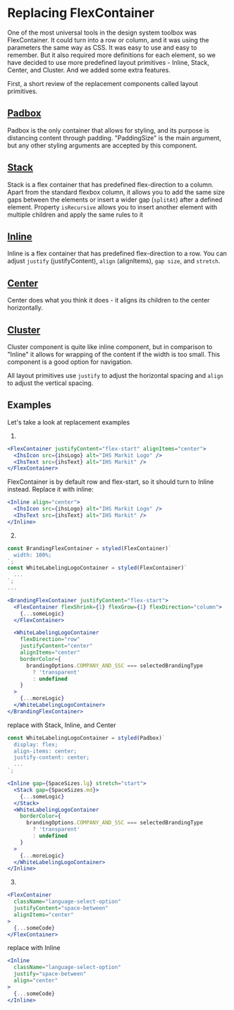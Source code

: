
<Meta title="code examples/replacing FlexContainer" />

# Replacing FlexContainer

One of the most universal tools in the design system toolbox was FlexContainer. It could turn into a row or column, and it was using the parameters the same way as CSS. It was easy to use and easy to remember.
But it also required more definitions for each element, so we have decided to use more predefined layout primitives - Inline, Stack, Center, and Cluster. And we added some extra features.

First, a short review of the replacement components called layout primitives.

## [Padbox](?path=/docs/layout-primitives-padbox--playground)
Padbox is the only container that allows for styling, and its purpose is distancing content through padding. "PaddingSize" is the main argument, but any other styling arguments are accepted by this component.

## [Stack](?path=/docs/layout-primitives-stack--playground)

Stack is a flex container that has predefined flex-direction to a column. Apart from the standard flexbox column, it allows you to add the same size gaps between the elements or insert a wider gap (`splitAt`) after a defined element. 
Property `isRecursive` allows you to insert another element with multiple children and apply the same rules to it

## [Inline](?path=/docs/layout-primitives-inline--playground)

Inline is a flex container that has predefined flex-direction to a row. You can adjust `justify` (justifyContent), `align` (alignItems), `gap size`, and `stretch`.

## [Center](?path=/docs/layout-primitives-center--playground)

Center does what you think it does - it aligns its children to the center horizontally.

## [Cluster](?path=/docs/layout-primitives-cluster--playground)

Cluster component is quite like inline component, but in comparison to "Inline" it allows for wrapping of the content if the width is too small. This component is a good option for navigation.

All layout primitives use `justify` to adjust the horizontal spacing and `align` to adjust the vertical spacing.

## Examples

Let's take a look at replacement examples

1.

```jsx
<FlexContainer justifyContent="flex-start" alignItems="center">
  <IhsIcon src={ihsLogo} alt="IHS Markit Logo" />
  <IhsText src={ihsText} alt="IHS Markit" />
</FlexContainer>
```

FlexContainer is by default row and flex-start, so it should turn to Inline instead.
Replace it with inline:

```jsx
<Inline align="center">
  <IhsIcon src={ihsLogo} alt="IHS Markit Logo" />
  <IhsText src={ihsText} alt="IHS Markit" />
</Inline>
```

2.

```jsx
const BrandingFlexContainer = styled(FlexContainer)`
  width: 100%;
`;
const WhiteLabelingLogoContainer = styled(FlexContainer)`
  ...
`;
...

<BrandingFlexContainer justifyContent="flex-start">
  <FlexContainer flexShrink={1} flexGrow={1} flexDirection="column">
    {...someLogic}
  </FlexContainer>

  <WhiteLabelingLogoContainer
    flexDirection="row"
    justifyContent="center"
    alignItems="center"
    borderColor={
      brandingOptions.COMPANY_AND_SSC === selectedBrandingType
        ? 'transparent'
        : undefined
    }
  >
    {...moreLogic}
  </WhiteLabelingLogoContainer>
</BrandingFlexContainer>
```

replace with Stack, Inline, and Center

```jsx
const WhiteLabelingLogoContainer = styled(Padbox)`
  display: flex;
  align-items: center;
  justify-content: center;
  ...
`;

<Inline gap={SpaceSizes.lg} stretch="start">
  <Stack gap={SpaceSizes.md}>
    {...someLogic}
  </Stack>
  <WhiteLabelingLogoContainer
    borderColor={
      brandingOptions.COMPANY_AND_SSC === selectedBrandingType
        ? 'transparent'
        : undefined
    }
  >
    {...moreLogic}
  </WhiteLabelingLogoContainer>
</Inline>
```

3. 

```jsx
<FlexContainer
  className="language-select-option"
  justifyContent="space-between"
  alignItems="center"
>
  {...someCode}
</FlexContainer>
```

replace with Inline

```jsx
<Inline
  className="language-select-option"
  justify="space-between"
  align="center"
>
  {...someCode}
</Inline>
```